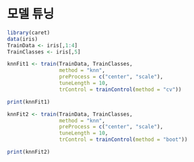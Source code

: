 모델 튜닝 
========================================================



```r
library(caret)
data(iris)
TrainData <- iris[,1:4]
TrainClasses <- iris[,5]

knnFit1 <- train(TrainData, TrainClasses,
                 method = "knn",
                 preProcess = c("center", "scale"),
                 tuneLength = 10,
                 trControl = trainControl(method = "cv"))

print(knnFit1)

knnFit2 <- train(TrainData, TrainClasses,
                 method = "knn",
                 preProcess = c("center", "scale"),
                 tuneLength = 10, 
                 trControl = trainControl(method = "boot"))

print(knnFit2)

```

